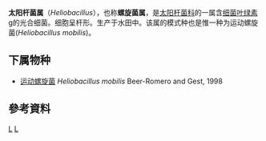 {{Automatic taxobox
| taxon = Heliobacillus
| authority = Beer-Romero and Gest, 1998
| type_species = ''Heliobacillus mobilis''
| type_species_authority = Beer-Romero and Gest, 1998
}}
'''太阳杆菌属'''（''Heliobacillus''），也称'''螺旋菌属'''，是[[太阳杆菌科|太阳杆菌科]]的一属含[[细菌叶绿素g|细菌叶绿素g]]的光合细菌。细胞呈杆形。生产于水田中。该属的模式种也是惟一种为运动螺旋菌(''Heliobacillus mobilis'')。

==下属物种==
* [[运动螺旋菌|运动螺旋菌]] ''Heliobacillus mobilis'' Beer-Romero and Gest, 1998

==參考資料==
{{Reflist}}

{{Taxonbar}}
[[Category:1998年描述的分类群|L]]
[[Category:太阳杆菌科|L]]